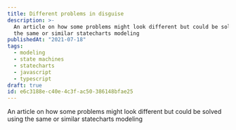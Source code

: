 ```yaml
---
title: Different problems in disguise
description: >-
  An article on how some problems might look different but could be solved using
  the same or similar statecharts modeling
publishedAt: "2021-07-18"
tags:
  - modeling
  - state machines
  - statecharts
  - javascript
  - typescript
draft: true
id: e6c3188e-c40e-4c3f-ac50-386148bfae25
---
```


An article on how some problems might look different but could be solved using the same or similar statecharts modeling
